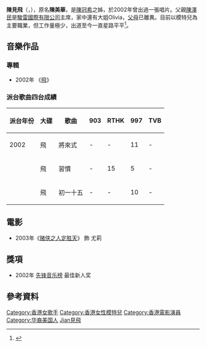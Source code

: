 {{藝人
| 姓名 = 陳見飛
| 類型 = 模特兒
| 圖片 = 
| 圖片尺寸 = 
| 圖片簡介 = 
| 英文名 = Tricia Chan Kin Fay
| 綽號 = Tricia
| 國籍 = {{USA}}
| 民族 = [[美籍華人|美籍華人]]
| 籍貫 = [[中國|中國]][[上海市|上海市]]
| 出生日期 = {{birth_date_and _age|1977|8|11}}
| 出生地點 = {{HKG-1959}}
| 職業 = [[模特兒|模特兒]]、[[歌手|歌手]]
| 語言 = [[英語|英語]]、[[法語|法語]]、[[國語|國語]]、[[粵語|粵語]]
| 教育程度 = [[不列顛哥倫比亞大學|不列顛哥倫比亞大學]][[商務管理|商務管理]]專業學士<ref>{{Cite web |url=http://gb.cri.cn/6851/2004/11/28/1325@373719.htm |title=陈见飞新闻 |access-date=2011-12-03 |archive-date=2016-05-11 |archive-url=https://web.archive.org/web/20160511234531/http://gb.cri.cn/6851/2004/11/28/1325@373719.htm |dead-url=no }}</ref>
| 出身地 = {{HKG-1959}}
| 活躍年代 = 2002年至2004年
| imdb = 1817042
}}

'''陳見飛'''（{{lang|en|Tricia Chan}}，{{bd|1977年|8月11日|catIdx=C陳}}），原名'''陳美華'''，是[[陳冠希|陳冠希]]之姊，於2002年曾出過一張唱片。父親[[陳澤民|陳澤民]]是[[駿雷國際有限公司|駿雷國際有限公司]]主席，家中還有大姐Olivia，[[父母|父母]]已離異。目前以模特兒為主要職業，但工作量極少，出道至今一直星路平平<ref>{{Cite web |url=http://hk.apple.nextmedia.com/entertainment/art/20170919/20156914 |title=陳見飛晒訂婚戒指 |access-date=2017-10-14 |archive-date=2017-10-22 |archive-url=https://web.archive.org/web/20171022204234/http://hk.apple.nextmedia.com/entertainment/art/20170919/20156914 |dead-url=no }}</ref>。

== 音樂作品 ==
=== 專輯 ===
*2002年 《[[飛_(陳見飛專輯)|飛]]》

=== 派台歌曲四台成績 ===
{| class="wikitable" style="width: 100%;"
|-
! 派台年份 ||  大碟 || 歌曲 || 903 || RTHK || 997 || TVB
|-
| 2002
| 飛
| 將來式
| -
| -
| 11
| -
|-
| 
| 飛
| 習慣
| -
| 15
| 5
| -
|-
| 
| 飛
| 初一十五
| -
| -
| 10
| -
|}

== 電影 ==
* 2003年《[[赌侠之人定胜天|赌侠之人定胜天]]》 飾 尤莉

== 獎項 ==
*2002年 [[先锋音乐榜|先锋音乐榜]] 最佳新人奖

== 參考資料 ==
{{reflist}}
{{香港娛樂人物小作品}}
{{DEFAULTSORT:Chan 陳見飛}}
[[Category:香港女歌手|Category:香港女歌手]]
[[Category:香港女性模特兒|Category:香港女性模特兒]]
[[Category:香港電影演員|Category:香港電影演員]]
[[Category:华裔美国人|Category:华裔美国人]]
[[Category:陳姓|Jian見飛]]